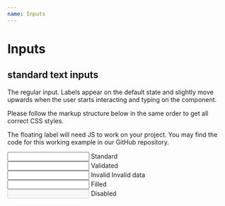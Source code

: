 ```yaml
---
name: Inputs
---
```



# Inputs

## standard text inputs

The regular input. Labels appear on the default state and slightly move upwards when the user starts interacting and typing on the component.

Please follow the markup structure below in the same order to get all correct CSS styles.

The floating label will need JS to work on your project. You may find the code for this working example in our GitHub repository.

<Playground>
  <div className="a-input">      
    <input type="text"/>
    <label>Standard</label>
  </div>

  <div className='a-input a-input--validated'>
    <input type='text' defaultValue='Astro Team'/>
    <label>Validated</label>
  </div>

  <div className='a-input a-input--invalid'>      
    <input type='text' defaultValue='XYZK2'/>
    <label>Invalid</label>
    <span className='a-input__error'>Invalid data</span>
  </div>
    
  <div className='a-input'>      
    <input type='text' defaultValue='Astro Team'/>
    <label>Filled</label>
  </div>
  
  <div className='a-input a-input--disabled'>      
    <input type='text' disabled/>
    <label>Disabled</label>
  </div>
</Playground>

<HandleFloatingLabel />
